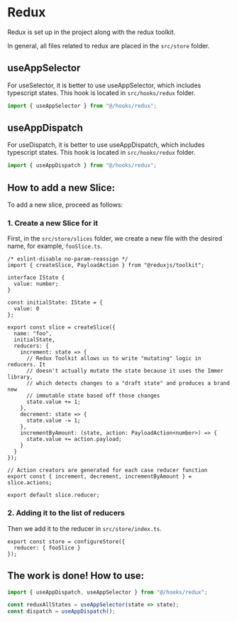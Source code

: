 
<Meta title="DOCS/Redux" />

# Redux

Redux is set up in the project along with the redux toolkit.

In general, all files related to redux are placed in the `src/store` folder.

## useAppSelector

For useSelector, it is better to use useAppSelector, which includes typescript states. This hook is located in `src/hooks/redux` folder.

```ts
import { useAppSelector } from "@/hooks/redux";
```

## useAppDispatch

For useDispatch, it is better to use useAppDispatch, which includes typescript states. This hook is located in `src/hooks/redux` folder.

```ts
import { useAppDispatch } from "@/hooks/redux";
```

## How to add a new Slice:

To add a new slice, proceed as follows:

### 1. Create a new Slice for it

First, in the `src/store/slices` folder, we create a new file with the desired name, for example, `fooSlice.ts`.

```tsx
/* eslint-disable no-param-reassign */
import { createSlice, PayloadAction } from "@reduxjs/toolkit";

interface IState {
  value: number;
}

const initialState: IState = {
  value: 0
};

export const slice = createSlice({
  name: "foo",
  initialState,
  reducers: {
    increment: state => {
      // Redux Toolkit allows us to write "mutating" logic in reducers. It
      // doesn't actually mutate the state because it uses the Immer library,
      // which detects changes to a "draft state" and produces a brand new
      // immutable state based off those changes
      state.value += 1;
    },
    decrement: state => {
      state.value -= 1;
    },
    incrementByAmount: (state, action: PayloadAction<number>) => {
      state.value += action.payload;
    }
  }
});

// Action creators are generated for each case reducer function
export const { increment, decrement, incrementByAmount } = slice.actions;

export default slice.reducer;
```

### 2. Adding it to the list of reducers

Then we add it to the reducer in `src/store/index.ts`.

```tsx
export const store = configureStore({
  reducer: { fooSlice }
});
```

## The work is done! How to use:

```ts
import { useAppDispatch, useAppSelector } from "@/hooks/redux";

const reduxAllStates = useAppSelector(state => state);
const dispatch = useAppDispatch();
```
